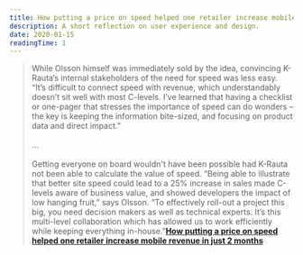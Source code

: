 ```yaml
---
title: How putting a price on speed helped one retailer increase mobile revenue in just 2 months
description: A short reflection on user experience and design.
date: 2020-01-15
readingTime: 1
---
```


>While Olsson himself was immediately sold by the idea, convincing K-Rauta’s internal stakeholders of the need for speed was less easy. “It’s difficult to connect speed with revenue, which understandably doesn’t sit well with most C-levels. I’ve learned that having a checklist or one-pager that stresses the importance of speed can do wonders – the key is keeping the information bite-sized, and focusing on product data and direct impact.”
<br /><br />
...
<br /><br />
Getting everyone on board wouldn't have been possible had K-Rauta not been able to calculate the value of speed. “Being able to illustrate that better site speed could lead to a 25% increase in sales made C-levels aware of business value, and showed developers the impact of low hanging fruit,” says Olsson. “To effectively roll-out a project this big, you need decision makers as well as technical experts. It’s this multi-level collaboration which has allowed us to work efficiently while keeping everything in-house.”**<a href="https://www.thinkwithgoogle.com/intl/en-154/insights-inspiration/case-studies/how-putting-price-speed-helped-one-retailer-increase-mobile-revenue-just-2-months/">How putting a price on speed helped one retailer increase mobile revenue in just 2 months</a>**